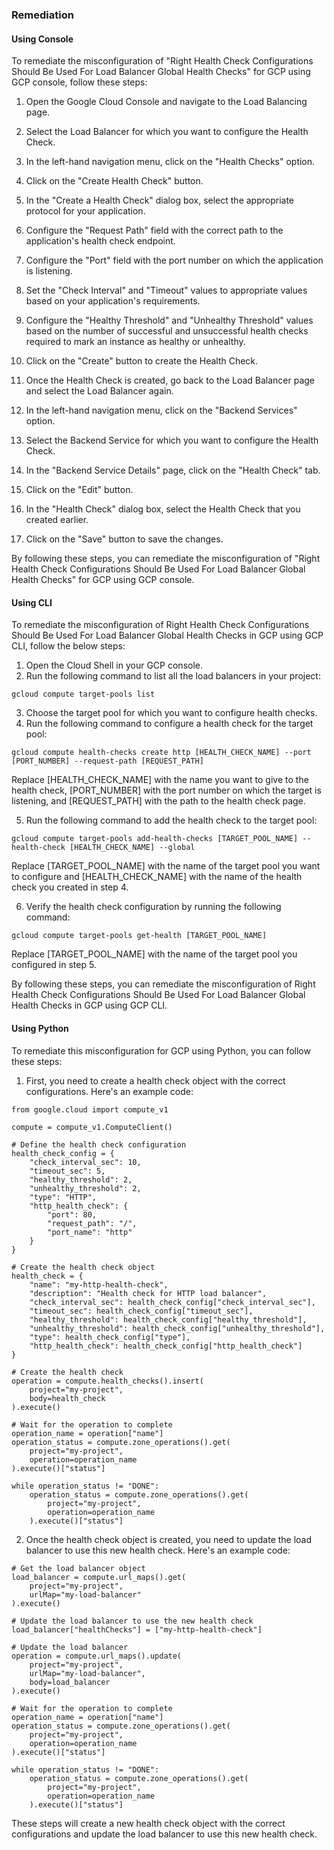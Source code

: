 ### Remediation

#### Using Console

To remediate the misconfiguration of "Right Health Check Configurations Should Be Used For Load Balancer Global Health Checks" for GCP using GCP console, follow these steps:

1. Open the Google Cloud Console and navigate to the Load Balancing page.

2. Select the Load Balancer for which you want to configure the Health Check.

3. In the left-hand navigation menu, click on the "Health Checks" option.

4. Click on the "Create Health Check" button.

5. In the "Create a Health Check" dialog box, select the appropriate protocol for your application.

6. Configure the "Request Path" field with the correct path to the application's health check endpoint.

7. Configure the "Port" field with the port number on which the application is listening.

8. Set the "Check Interval" and "Timeout" values to appropriate values based on your application's requirements.

9. Configure the "Healthy Threshold" and "Unhealthy Threshold" values based on the number of successful and unsuccessful health checks required to mark an instance as healthy or unhealthy.

10. Click on the "Create" button to create the Health Check.

11. Once the Health Check is created, go back to the Load Balancer page and select the Load Balancer again.

12. In the left-hand navigation menu, click on the "Backend Services" option.

13. Select the Backend Service for which you want to configure the Health Check.

14. In the "Backend Service Details" page, click on the "Health Check" tab.

15. Click on the "Edit" button.

16. In the "Health Check" dialog box, select the Health Check that you created earlier.

17. Click on the "Save" button to save the changes.

By following these steps, you can remediate the misconfiguration of "Right Health Check Configurations Should Be Used For Load Balancer Global Health Checks" for GCP using GCP console.

#### Using CLI

To remediate the misconfiguration of Right Health Check Configurations Should Be Used For Load Balancer Global Health Checks in GCP using GCP CLI, follow the below steps:

1. Open the Cloud Shell in your GCP console.
2. Run the following command to list all the load balancers in your project:

```
gcloud compute target-pools list
```

3. Choose the target pool for which you want to configure health checks.
4. Run the following command to configure a health check for the target pool:

```
gcloud compute health-checks create http [HEALTH_CHECK_NAME] --port [PORT_NUMBER] --request-path [REQUEST_PATH]
```

Replace [HEALTH_CHECK_NAME] with the name you want to give to the health check, [PORT_NUMBER] with the port number on which the target is listening, and [REQUEST_PATH] with the path to the health check page.

5. Run the following command to add the health check to the target pool:

```
gcloud compute target-pools add-health-checks [TARGET_POOL_NAME] --health-check [HEALTH_CHECK_NAME] --global
```

Replace [TARGET_POOL_NAME] with the name of the target pool you want to configure and [HEALTH_CHECK_NAME] with the name of the health check you created in step 4.

6. Verify the health check configuration by running the following command:

```
gcloud compute target-pools get-health [TARGET_POOL_NAME]
```

Replace [TARGET_POOL_NAME] with the name of the target pool you configured in step 5.

By following these steps, you can remediate the misconfiguration of Right Health Check Configurations Should Be Used For Load Balancer Global Health Checks in GCP using GCP CLI.

#### Using Python

To remediate this misconfiguration for GCP using Python, you can follow these steps:

1. First, you need to create a health check object with the correct configurations. Here's an example code:

```
from google.cloud import compute_v1

compute = compute_v1.ComputeClient()

# Define the health check configuration
health_check_config = {
    "check_interval_sec": 10,
    "timeout_sec": 5,
    "healthy_threshold": 2,
    "unhealthy_threshold": 2,
    "type": "HTTP",
    "http_health_check": {
        "port": 80,
        "request_path": "/",
        "port_name": "http"
    }
}

# Create the health check object
health_check = {
    "name": "my-http-health-check",
    "description": "Health check for HTTP load balancer",
    "check_interval_sec": health_check_config["check_interval_sec"],
    "timeout_sec": health_check_config["timeout_sec"],
    "healthy_threshold": health_check_config["healthy_threshold"],
    "unhealthy_threshold": health_check_config["unhealthy_threshold"],
    "type": health_check_config["type"],
    "http_health_check": health_check_config["http_health_check"]
}

# Create the health check
operation = compute.health_checks().insert(
    project="my-project",
    body=health_check
).execute()

# Wait for the operation to complete
operation_name = operation["name"]
operation_status = compute.zone_operations().get(
    project="my-project",
    operation=operation_name
).execute()["status"]

while operation_status != "DONE":
    operation_status = compute.zone_operations().get(
        project="my-project",
        operation=operation_name
    ).execute()["status"]
```

2. Once the health check object is created, you need to update the load balancer to use this new health check. Here's an example code:

```
# Get the load balancer object
load_balancer = compute.url_maps().get(
    project="my-project",
    urlMap="my-load-balancer"
).execute()

# Update the load balancer to use the new health check
load_balancer["healthChecks"] = ["my-http-health-check"]

# Update the load balancer
operation = compute.url_maps().update(
    project="my-project",
    urlMap="my-load-balancer",
    body=load_balancer
).execute()

# Wait for the operation to complete
operation_name = operation["name"]
operation_status = compute.zone_operations().get(
    project="my-project",
    operation=operation_name
).execute()["status"]

while operation_status != "DONE":
    operation_status = compute.zone_operations().get(
        project="my-project",
        operation=operation_name
    ).execute()["status"]
```

These steps will create a new health check object with the correct configurations and update the load balancer to use this new health check.


